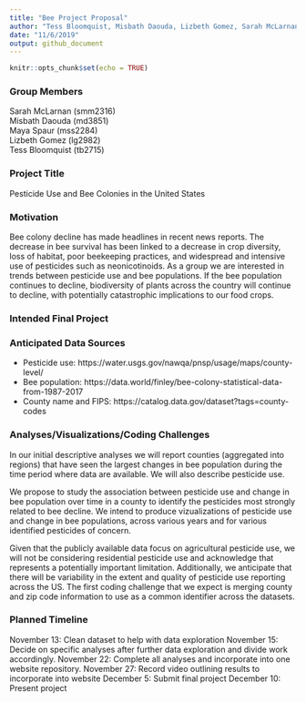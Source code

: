 ```yaml
---
title: "Bee Project Proposal"
author: "Tess Bloomquist, Misbath Daouda, Lizbeth Gomez, Sarah McLarnan, Maya Spaur"
date: "11/6/2019"
output: github_document
---
```


```r
knitr::opts_chunk$set(echo = TRUE)
```

### Group Members
Sarah McLarnan (smm2316)  
Misbath Daouda (md3851)  
Maya Spaur (mss2284)  
Lizbeth Gomez (lg2982)  
Tess Bloomquist (tb2715)  

### Project Title
Pesticide Use and Bee Colonies in the United States

### Motivation 
Bee colony decline has made headlines in recent news reports. The decrease in bee survival has been linked to a decrease in crop diversity, loss of habitat, poor beekeeping practices, and widespread and intensive use of pesticides such as neonicotinoids. As a group we are interested in trends between pesticide use and bee populations. If the bee population continues to decline, biodiversity of plants across the country will continue to decline, with potentially catastrophic implications to our food crops.

### Intended Final Project 

### Anticipated Data Sources 
- Pesticide use: https://water.usgs.gov/nawqa/pnsp/usage/maps/county-level/
- Bee population: https://data.world/finley/bee-colony-statistical-data-from-1987-2017
- County name and FIPS: https://catalog.data.gov/dataset?tags=county-codes

### Analyses/Visualizations/Coding Challenges 

In our initial descriptive analyses we will report counties (aggregated into regions) that have seen the largest changes in bee population during the time period where data are available. We will also describe pesticide use. 

We propose to study the association between pesticide use and change in bee population over time in a county to identify the pesticides most strongly related to bee decline. We intend to produce vizualizations of pesticide use and change in bee populations, across various years and for various identified pesticides of concern. 

Given that the publicly available data focus on agricultural pesticide use, we will not be considering residential pesticide use and acknowledge that represents a potentially important limitation. Additionally, we anticipate that there will be variability in the extent and quality of pesticide use reporting across the US. The first coding challenge that we expect is merging county and zip code information to use as a common identifier across the datasets. 

### Planned Timeline 
November 13: Clean dataset to help with data exploration
November 15: Decide on specific analyses after further data exploration and divide work accordingly. 
November 22: Complete all analyses and incorporate into one website repository. 
November 27: Record video outlining results to incorporate into website
December 5: Submit final project
December 10: Present project

